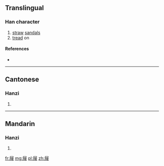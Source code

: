 {{also|屨}}
==Translingual==

===Han character===
{{Han char|rn=44|rad=尸|as=12|sn=15|four=|canj=尸竹人女 (SHOV), X尸竹人女 (XSHOV)|ids=⿸尸⿰彳娄}}

# [[straw]] [[sandal]]s
# [[tread]] on

====References====
* {{Han ref|kx=0303.461|hdz=20980.050|uh=5C66|ud=23654}}

----

==Cantonese==

===Hanzi===
{{yue-hanzi|jyut=[[geoi3]]|y=geui3|tra=屨}}

# {{defn|lang=yue|sort=尸12}}

----

==Mandarin==

===Hanzi===
{{cmn-hanzi|tra=屨|pin=[[jù]] ([[ju4]])|wg=chü<sup>4</sup>}}

# {{defn|lang=cmn|sort=尸12}}

[[fr:屦]]
[[mg:屦]]
[[pl:屦]]
[[zh:屦]]